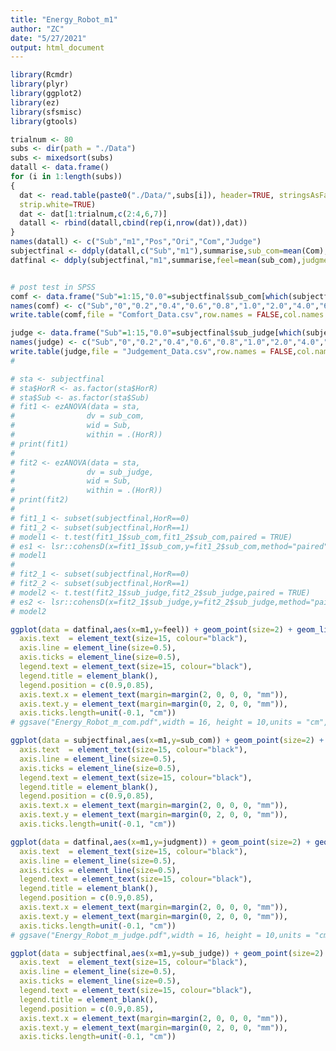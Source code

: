 ---
title: "Energy_Robot_m1"
author: "ZC"
date: "5/27/2021"
output: html_document
---
```{r message=FALSE, warning=FALSE}
library(Rcmdr)
library(plyr)
library(ggplot2)
library(ez)
library(sfsmisc)
library(gtools)
```

```{r message=FALSE, warning=FALSE, include=FALSE}
trialnum <- 80
subs <- dir(path = "./Data")
subs <- mixedsort(subs)
datall <- data.frame()
for (i in 1:length(subs))
{
  dat <- read.table(paste0("./Data/",subs[i]), header=TRUE, stringsAsFactors=TRUE, sep=",", na.strings="NA", dec=".", 
  strip.white=TRUE)
  dat <- dat[1:trialnum,c(2:4,6,7)]
  datall <- rbind(datall,cbind(rep(i,nrow(dat)),dat))
}
names(datall) <- c("Sub","m1","Pos","Ori","Com","Judge")
subjectfinal <- ddply(datall,c("Sub","m1"),summarise,sub_com=mean(Com),sub_judge=mean(Judge))
datfinal <- ddply(subjectfinal,"m1",summarise,feel=mean(sub_com),judgment=mean(sub_judge),feel_se=sd(sub_com)/sqrt(length(subs)),judgment_se=sd(sub_judge)/sqrt(length(subs)))


# post test in SPSS
comf <- data.frame("Sub"=1:15,"0.0"=subjectfinal$sub_com[which(subjectfinal$m1==0.0)],"0.2"=subjectfinal$sub_com[which(subjectfinal$m1==0.2)],"0.4"=subjectfinal$sub_com[which(subjectfinal$m1==0.4)],"0.6"=subjectfinal$sub_com[which(subjectfinal$m1==0.6)],"0.8"=subjectfinal$sub_com[which(subjectfinal$m1==0.8)],"1.0"=subjectfinal$sub_com[which(subjectfinal$m1==1.0)],"2.0"=subjectfinal$sub_com[which(subjectfinal$m1==2.0)],"4.0"=subjectfinal$sub_com[which(subjectfinal$m1==4.0)],"6.0"=subjectfinal$sub_com[which(subjectfinal$m1==6.0)],"8.0"=subjectfinal$sub_com[which(subjectfinal$m1==8.0)])
names(comf) <- c("Sub","0","0.2","0.4","0.6","0.8","1.0","2.0","4.0","6.0","8.0")
write.table(comf,file = "Comfort_Data.csv",row.names = FALSE,col.names =TRUE,sep = ",")

judge <- data.frame("Sub"=1:15,"0.0"=subjectfinal$sub_judge[which(subjectfinal$m1==0.0)],"0.2"=subjectfinal$sub_judge[which(subjectfinal$m1==0.2)],"0.4"=subjectfinal$sub_judge[which(subjectfinal$m1==0.4)],"0.6"=subjectfinal$sub_judge[which(subjectfinal$m1==0.6)],"0.8"=subjectfinal$sub_judge[which(subjectfinal$m1==0.8)],"1.0"=subjectfinal$sub_judge[which(subjectfinal$m1==1.0)],"2.0"=subjectfinal$sub_judge[which(subjectfinal$m1==2.0)],"4.0"=subjectfinal$sub_judge[which(subjectfinal$m1==4.0)],"6.0"=subjectfinal$sub_judge[which(subjectfinal$m1==6.0)],"8.0"=subjectfinal$sub_judge[which(subjectfinal$m1==8.0)])
names(judge) <- c("Sub","0","0.2","0.4","0.6","0.8","1.0","2.0","4.0","6.0","8.0")
write.table(judge,file = "Judgement_Data.csv",row.names = FALSE,col.names =TRUE,sep = ",")
#

```

```{r}
# sta <- subjectfinal
# sta$HorR <- as.factor(sta$HorR)
# sta$Sub <- as.factor(sta$Sub)
# fit1 <- ezANOVA(data = sta,
#                dv = sub_com,
#                wid = Sub,
#                within = .(HorR))
# print(fit1)
# 
# fit2 <- ezANOVA(data = sta,
#                dv = sub_judge,
#                wid = Sub,
#                within = .(HorR))
# print(fit2)
# 
# fit1_1 <- subset(subjectfinal,HorR==0)
# fit1_2 <- subset(subjectfinal,HorR==1)
# model1 <- t.test(fit1_1$sub_com,fit1_2$sub_com,paired = TRUE)
# es1 <- lsr::cohensD(x=fit1_1$sub_com,y=fit1_2$sub_com,method="paired")
# model1
# 
# fit2_1 <- subset(subjectfinal,HorR==0)
# fit2_2 <- subset(subjectfinal,HorR==1)
# model2 <- t.test(fit2_1$sub_judge,fit2_2$sub_judge,paired = TRUE)
# es2 <- lsr::cohensD(x=fit2_1$sub_judge,y=fit2_2$sub_judge,method="paired")
# model2
```

```{r}
ggplot(data = datfinal,aes(x=m1,y=feel)) + geom_point(size=2) + geom_line(size=1) + geom_errorbar(aes(ymin=feel-feel_se, ymax=feel+feel_se), width=0.15,size=1) + ylab("Subjective rating") + xlab("Value of parameter m1")+ coord_cartesian(xlim=c(0,8),ylim=c(1, 5)) + scale_y_continuous(breaks=seq(1, 5, 1),expand=c(0,0)) + scale_x_continuous(breaks=seq(0, 8, 1)) + theme_bw() + theme(axis.title = element_text(size=15, colour="black"),
  axis.text  = element_text(size=15, colour="black"),
  axis.line = element_line(size=0.5),
  axis.ticks = element_line(size=0.5),
  legend.text = element_text(size=15, colour="black"),
  legend.title = element_blank(),
  legend.position = c(0.9,0.85),
  axis.text.x = element_text(margin=margin(2, 0, 0, 0, "mm")),
  axis.text.y = element_text(margin=margin(0, 2, 0, 0, "mm")),
  axis.ticks.length=unit(-0.1, "cm"))
# ggsave("Energy_Robot_m_com.pdf",width = 16, height = 10,units = "cm",useDingbats=FALSE)
```

```{r}
ggplot(data = subjectfinal,aes(x=m1,y=sub_com)) + geom_point(size=2) + geom_line(size=1) + ylab("Subjective rating") + xlab("Value of parameter m1")+ coord_cartesian(xlim=c(0,8),ylim=c(1, 5)) + scale_y_continuous(breaks=seq(1, 5, 1),expand=c(0,0)) + scale_x_continuous(breaks=seq(0, 8, 1)) + theme_bw() + facet_wrap(~Sub) + theme(axis.title = element_text(size=15, colour="black"),
  axis.text  = element_text(size=15, colour="black"),
  axis.line = element_line(size=0.5),
  axis.ticks = element_line(size=0.5),
  legend.text = element_text(size=15, colour="black"),
  legend.title = element_blank(),
  legend.position = c(0.9,0.85),
  axis.text.x = element_text(margin=margin(2, 0, 0, 0, "mm")),
  axis.text.y = element_text(margin=margin(0, 2, 0, 0, "mm")),
  axis.ticks.length=unit(-0.1, "cm"))
```

```{r}
ggplot(data = datfinal,aes(x=m1,y=judgment)) + geom_point(size=2) + geom_line(size=1) + geom_errorbar(aes(ymin=judgment-judgment_se, ymax=judgment+judgment_se), width=0.15,size=1) + ylab("Probability of being judged as human") + xlab("Value of parameter m1")+ coord_cartesian(xlim=c(0,8),ylim=c(0, 1)) + scale_y_continuous(breaks=seq(0, 1, 0.1),expand=c(0,0)) + scale_x_continuous(breaks=seq(0, 8, 1)) + theme_bw() + theme(axis.title = element_text(size=15, colour="black"),
  axis.text  = element_text(size=15, colour="black"),
  axis.line = element_line(size=0.5),
  axis.ticks = element_line(size=0.5),
  legend.text = element_text(size=15, colour="black"),
  legend.title = element_blank(),
  legend.position = c(0.9,0.85),
  axis.text.x = element_text(margin=margin(2, 0, 0, 0, "mm")),
  axis.text.y = element_text(margin=margin(0, 2, 0, 0, "mm")),
  axis.ticks.length=unit(-0.1, "cm"))
# ggsave("Energy_Robot_m_judge.pdf",width = 16, height = 10,units = "cm",useDingbats=FALSE)
```

```{r}
ggplot(data = subjectfinal,aes(x=m1,y=sub_judge)) + geom_point(size=2) + geom_line(size=1) + ylab("Probability of being judged as human") + xlab("Value of parameter m1")+ coord_cartesian(xlim=c(0,8),ylim=c(0, 1)) + scale_y_continuous(breaks=seq(0, 1, 0.1),expand=c(0,0)) + scale_x_continuous(breaks=seq(0, 8, 1)) + theme_bw() + facet_wrap(~Sub) + theme(axis.title = element_text(size=15, colour="black"),
  axis.text  = element_text(size=15, colour="black"),
  axis.line = element_line(size=0.5),
  axis.ticks = element_line(size=0.5),
  legend.text = element_text(size=15, colour="black"),
  legend.title = element_blank(),
  legend.position = c(0.9,0.85),
  axis.text.x = element_text(margin=margin(2, 0, 0, 0, "mm")),
  axis.text.y = element_text(margin=margin(0, 2, 0, 0, "mm")),
  axis.ticks.length=unit(-0.1, "cm"))
```
